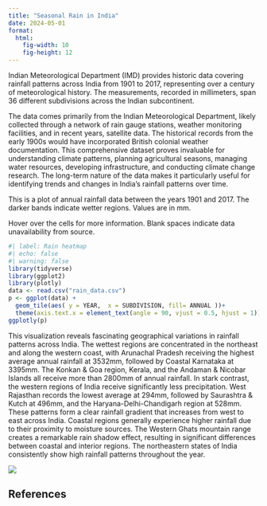```yaml
---
title: "Seasonal Rain in India"
date: 2024-05-01
format: 
  html:
    fig-width: 10
    fig-height: 12
---
```


Indian Meteorological Department (IMD) provides historic data covering rainfall patterns across India from 1901 to 2017, representing over a century of meteorological history. The measurements, recorded in millimeters, span 36 different subdivisions across the Indian subcontinent.

The data comes primarily from the Indian Meteorological Department, likely collected through a network of rain gauge stations, weather monitoring facilities, and in recent years, satellite data. The historical records from the early 1900s would have incorporated British colonial weather documentation. This comprehensive dataset proves invaluable for understanding climate patterns, planning agricultural seasons, managing water resources, developing infrastructure, and conducting climate change research. The long-term nature of the data makes it particularly useful for identifying trends and changes in India's rainfall patterns over time.

This is a plot of annual rainfall data between the years 1901 and 2017. The darker bands indicate wetter regions. Values are in mm.

Hover over the cells for more information. Blank spaces indicate data unavailability from source.

```r
#| label: Rain heatmap
#| echo: false
#| warning: false
library(tidyverse)
library(ggplot2)
library(plotly)
data <- read.csv("rain_data.csv")
p <- ggplot(data) + 
  geom_tile(aes( y = YEAR,  x = SUBDIVISION, fill= ANNUAL ))+
  theme(axis.text.x = element_text(angle = 90, vjust = 0.5, hjust = 1)) 
ggplotly(p)
```

This visualization reveals fascinating geographical variations in rainfall patterns across India. The wettest regions are concentrated in the northeast and along the western coast, with Arunachal Pradesh receiving the highest average annual rainfall at 3532mm, followed by Coastal Karnataka at 3395mm. The Konkan & Goa region, Kerala, and the Andaman & Nicobar Islands all receive more than 2800mm of annual rainfall. In stark contrast, the western regions of India receive significantly less precipitation. West Rajasthan records the lowest average at 294mm, followed by Saurashtra & Kutch at 496mm, and the Haryana-Delhi-Chandigarh region at 528mm. These patterns form a clear rainfall gradient that increases from west to east across India. Coastal regions generally experience higher rainfall due to their proximity to moisture sources. The Western Ghats mountain range creates a remarkable rain shadow effect, resulting in significant differences between coastal and interior regions. The northeastern states of India consistently show high rainfall patterns throughout the year.

![](images/02_Rain@4x-01.jpg)

## References
